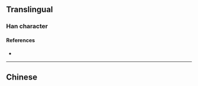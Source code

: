 {{also|撟}}
{{character info}}
==Translingual==

===Han character===
{{Han char|rn=64|rad=手|as=06|sn=9|four=|canj=QHKL|ids=⿰扌乔}}

====References====
* {{Han ref|kx=0431.171|hdz=31871.010|uh=6322|ud=25378}}

----

==Chinese==
{{zh-see|撟}}